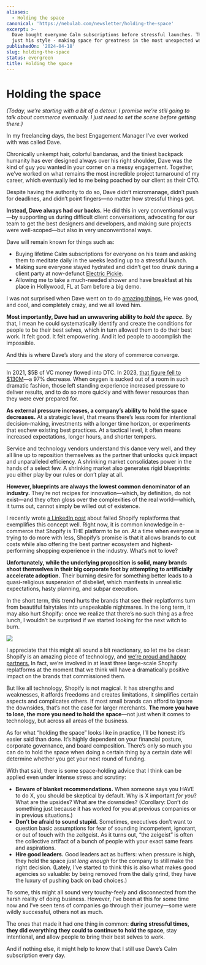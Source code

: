 ```yaml
---
aliases:
  - Holding the space
canonical: 'https://nebulab.com/newsletter/holding-the-space'
excerpt: >-
  Dave bought everyone Calm subscriptions before stressful launches. That was
  just his style - making space for greatness in the most unexpected ways.
publishedOn: '2024-04-18'
slug: holding-the-space
status: evergreen
title: Holding the space
---
```

# Holding the space

_(Today, we’re starting with a bit of a detour. I promise we’re still going to talk about commerce eventually. I just need to set the scene before getting there.)_

In my freelancing days, the best Engagement Manager I’ve ever worked with was called Dave.

Chronically unkempt hair, colorful bandanas, and the tiniest backpack humanity has ever designed always over his right shoulder, Dave was the kind of guy you wanted in your corner on a messy engagement. Together, we’ve worked on what remains the most incredible project turnaround of my career, which eventually led to me being poached by our client as their CTO.

Despite having the authority to do so, Dave didn’t micromanage, didn’t push for deadlines, and didn’t point fingers—no matter how stressful things got.

**Instead, Dave always had our backs.** He did this in very conventional ways—by supporting us during difficult client conversations, advocating for our team to get the best designers and developers, and making sure projects were well-scoped—but also in very unconventional ways.

Dave will remain known for things such as:

- Buying lifetime Calm subscriptions for everyone on his team and asking them to meditate daily in the weeks leading up to a stressful launch.
- Making sure everyone stayed hydrated and didn’t get too drunk during a client party at now-defunct [Electric Pickle](https://nebulab.com/newsletter/%EF%BF%BC).
- Allowing me to take a much-needed shower and have breakfast at his place in Hollywood, FL at 5am before a big demo.

I was not surprised when Dave went on to do [amazing things.](https://www.forbes.com/profile/dave-fontenot/) He was good, and cool, and completely crazy, and we all loved him.

**Most importantly, Dave had an unwavering ability to *hold the space.*** By that, I mean he could systematically identify and create the conditions for people to be their best selves, which in turn allowed them to do their best work. It felt good. It felt empowering. And it led people to accomplish the impossible.

And this is where Dave’s story and the story of commerce converge.

---

In 2021, $5B of VC money flowed into DTC. In 2023, [that figure fell to $130M](https://news.crunchbase.com/fintech-ecommerce/direct-to-consumer-vc-funding-falls-2023/)—a 97% decrease. When oxygen is sucked out of a room in such dramatic fashion, those left standing experience increased pressure to deliver results, and to do so more quickly and with fewer resources than they were ever prepared for.

**As external pressure increases, a company’s ability to hold the space decreases.** At a strategic level, that means there’s less room for intentional decision-making, investments with a longer time horizon, or experiments that eschew existing best practices. At a tactical level, it often means increased expectations, longer hours, and shorter tempers.

Service and technology vendors understand this dance very well, and they all line up to reposition themselves as the partner that unlocks quick impact and unparalleled efficiency. A shrinking market consolidates power in the hands of a select few. A shrinking market also generates rigid blueprints: you either play by our rules or don’t play at all.

**However, blueprints are always the lowest common denominator of an industry.** They’re not recipes for innovation—which, by definition, do not exist—and they often gloss over the complexities of the real world—which, it turns out, cannot simply be willed out of existence.

I recently wrote [a LinkedIn post](https://www.linkedin.com/posts/alessandro-desantis_shopify-shopify-enterprise-activity-7185622708963917825-bhCq?utm_source=share&utm_medium=member_desktop) about failed Shopify replatforms that exemplifies this concept well. Right now, it is common knowledge in e-commerce that Shopify is THE platform to be on. At a time when everyone is trying to do more with less, Shopify’s promise is that it allows brands to cut costs while also offering the best partner ecosystem and highest-performing shopping experience in the industry. What’s not to love?

**Unfortunately, while the underlying proposition is solid, many brands shoot themselves in their big corporate foot by attempting to artificially accelerate adoption.** Their burning desire for something better leads to a quasi-religious suspension of disbelief, which manifests in unrealistic expectations, hasty planning, and subpar execution.

In the short term, this trend hurts the brands that see their replatforms turn from beautiful fairytales into unspeakable nightmares. In the long term, it may also hurt Shopify: once we realize that there’s no such thing as a free lunch, I wouldn’t be surprised if we started looking for the next witch to burn.

![](https://mcusercontent.com/679f4835b2683d59bc5762ec3/images/b9989d4e-6ad4-5922-5dfd-b66e0365d9a4.png)

I appreciate that this might all sound a bit reactionary, so let me be clear: Shopify is an amazing piece of technology, and [we’re proud and happy partners.](https://nebulab.com/services/shopify-development) In fact, we’re involved in at least three large-scale Shopify replatforms at the moment that we think will have a dramatically positive impact on the brands that commissioned them.

But like all technology, Shopify is not magical. It has strengths and weaknesses, it affords freedoms and creates limitations, it simplifies certain aspects and complicates others. If most small brands can afford to ignore the downsides, that’s not the case for larger merchants. **The more you have to lose, the more you need to hold the space**—not just when it comes to technology, but across all areas of the business.

As for what “holding the space” looks like in practice, I’ll be honest: it’s easier said than done. It’s highly dependent on your financial posture, corporate governance, and board composition. There’s only so much you can do to hold the space when doing a certain thing by a certain date will determine whether you get your next round of funding.

With that said, there is some space-holding advice that I think can be applied even under intense stress and scrutiny:

- **Beware of blanket recommendations.** When someone says you HAVE to do X, you should be skeptical by default. Why is X important *for you*? What are the upsides? What are the downsides? (Corollary: Don’t do something just because it has worked for you at previous companies or in previous situations.)
- **Don’t be afraid to sound stupid.** Sometimes, executives don’t want to question basic assumptions for fear of sounding incompetent, ignorant, or out of touch with the zeitgeist. As it turns out, “the zeigeist” is often the collective artifact of a bunch of people with your exact same fears and aspirations.
- **Hire good leaders.** Good leaders act as buffers: when pressure is high, they hold the space *just long enough* for the company to still make the right decision. (Lately, I’ve started to think this is also what makes good agencies so valuable: by being removed from the daily grind, they have the luxury of pushing back on bad choices.)

To some, this might all sound very touchy-feely and disconnected from the harsh reality of doing business. However, I’ve been at this for some time now and I’ve seen tens of companies go through their journey—some were wildly successful, others not as much.

The ones that made it had one thing in common: **during stressful times, they did everything they could to continue to hold the space**, stay intentional, and allow people to bring their best selves to work.

And if nothing else, it might help to know that I still use Dave’s Calm subscription every day.
